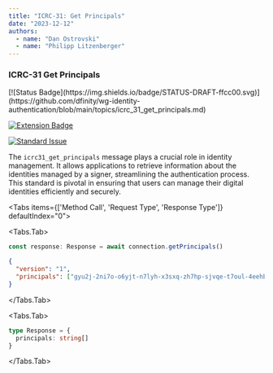 ```yaml
---
title: "ICRC-31: Get Principals"
date: "2023-12-12"
authors:
  - name: "Dan Ostrovski"
  - name: "Philipp Litzenberger"
---
```



### ICRC-31 Get Principals

<Stack>
[![Status Badge](https://img.shields.io/badge/STATUS-DRAFT-ffcc00.svg)](https://github.com/dfinity/wg-identity-authentication/blob/main/topics/icrc_31_get_principals.md)

[![Extension Badge](https://img.shields.io/badge/Extends-ICRC--25-ffcc222.svg)](https://github.com/dfinity/wg-identity-authentication/blob/main/topics/icrc_25_signer_interaction_standard.md)

[![Standard Issue](https://img.shields.io/badge/ISSUE-ICRC--31-blue?logo=github)](https://github.com/dfinity/wg-identity-authentication/issues/112)
</Stack>

The `icrc31_get_principals` message plays a crucial role in identity management. It allows
applications to retrieve information about the identities managed by a signer, streamlining the
authentication process. This standard is pivotal in ensuring that users can manage their digital
identities efficiently and securely.

<Tabs items={['Method Call', 'Request Type', 'Response Type']} defaultIndex="0">

<Tabs.Tab>
```typescript filename="Method Call"
const response: Response = await connection.getPrincipals()
```

```json filename="response data"
{
  "version": "1",
  "principals": ["gyu2j-2ni7o-o6yjt-n7lyh-x3sxq-zh7hp-sjvqe-t7oul-4eehb-2gvtt-Jae"]
}
```
</Tabs.Tab>

<Tabs.Tab>
```typescript filename="Response Type"
type Response = {
  principals: string[]
}

```
</Tabs.Tab>

</Tabs>